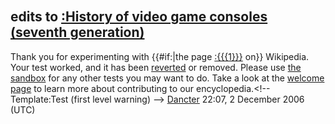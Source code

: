 <article id="8238882" title=User talk:Occoclet>
	<talkpage id="8238882" title="User talk:Occoclet">
==edits to [[:History of video game consoles (seventh generation)]]==
Thank you for experimenting with {{#if:{{{1|}}}|the page [[:{{{1}}}]] on}} Wikipedia. Your test worked, and it has been [[Help:Reverting|reverted]] or removed. Please use [[Wikipedia:Sandbox|the sandbox]] for any other tests you may want to do. Take a look at the [[Wikipedia:Introduction|welcome page]] to learn more about contributing to our encyclopedia.&lt;!-- Template:Test (first level warning) --&gt; [[User:Dancter|Dancter]] 22:07, 2 December 2006 (UTC)
	</talkpage>
</article>